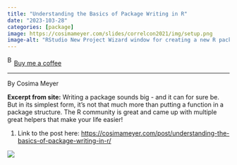 ```yaml
---
title: "Understanding the Basics of Package Writing in R"
date: "2023-103-28"
categories: [package]
image: https://cosimameyer.com/slides/correlcon2021/img/setup.png
image-alt: "RStudio New Project Wizard window for creating a new R package named overviewR, showing options to add source files, set directory, initialize a Git repository, and use renv."
---
```


<link href="https://fonts.googleapis.com/css?family=Cookie" rel="stylesheet"><a class="bmc-button" target="_blank" href="https://www.buymeacoffee.com/JoscelinRocha">![Buy me a coffee](https://cdn.buymeacoffee.com/buttons/bmc-new-btn-logo.svg){alt="Buy me a coffee" width="15" height="21"}Buy me a coffee</a>

------------------------------------------------------------------------

By Cosima Meyer

**Excerpt from site:** Writing a package sounds big - and it can for sure be. But in its simplest form, it's not that much more than putting a function in a package structure. The R community is great and came up with multiple great helpers that make your life easier!

1.  Link to the post here: <https://cosimameyer.com/post/understanding-the-basics-of-package-writing-in-r/>

![](https://cosimameyer.com/slides/correlcon2021/img/setup.png){fig-alt="RStudio New Project Wizard window for creating a new R package named overviewR, showing options to add source files, set directory, initialize a Git repository, and use renv."}
